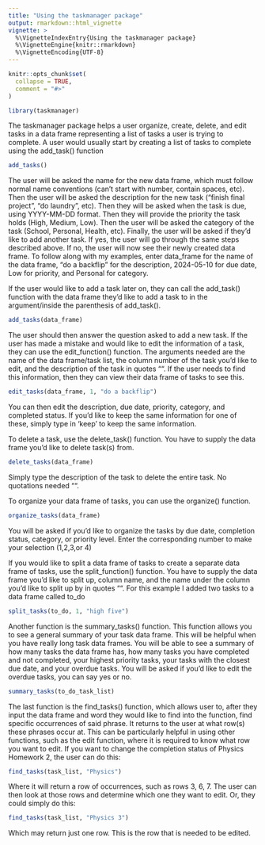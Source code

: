 ```yaml
---
title: "Using the taskmanager package"
output: rmarkdown::html_vignette
vignette: >
  %\VignetteIndexEntry{Using the taskmanager package}
  %\VignetteEngine{knitr::rmarkdown}
  %\VignetteEncoding{UTF-8}
---
```


```r
knitr::opts_chunk$set(
  collapse = TRUE,
  comment = "#>"
)
```

```r
library(taskmanager)
```

The taskmanager package helps a user organize, create, delete, and edit tasks in a data frame representing a list of tasks a user is trying to complete. A user would usually start by creating a list of tasks to complete using the add_task() function

```r
add_tasks()
```

The user will be asked the name for the new data frame, which must follow normal name conventions (can't start with number, contain spaces, etc). Then the user will be asked the description for the new task ("finish final project", "do laundry", etc). Then they will be asked when the task is due, using YYYY-MM-DD format. Then they will provide the priority the task holds (High, Medium, Low). Then the user will be asked the category of the task (School, Personal, Health, etc). Finally, the user will be asked if they'd like to add another task. If yes, the user will go through the same steps described above. If no, the user will now see their newly created data frame. 
To follow along with my examples, enter data_frame for the name of the data frame, "do a backflip" for the description, 2024-05-10 for due date, Low for priority, and Personal for category.

If the user would like to add a task later on, they can call the add_task() function with the data frame they'd like to add a task to in the argument/inside the parenthesis of add_task(). 

```r
add_tasks(data_frame)
```

The user should then answer the question asked to add a new task.
If the user has made a mistake and would like to edit the information of a task, they can use the edit_function() function. The arguments needed are the name of the data frame/task list, the column number of the task you'd like to edit, and the description of the task in quotes "". If the user needs to find this information, then they can view their data frame of tasks to see this.

```r
edit_tasks(data_frame, 1, "do a backflip")
```

You can then edit the description, due date, priority, category, and completed status. If you'd like to keep the same information for one of these, simply type in 'keep' to keep the same information.

To delete a task, use the delete_task() function. You have to supply the data frame you'd like to delete task(s) from. 

```r
delete_tasks(data_frame)
```

Simply type the description of the task to delete the entire task. No quotations needed "".

To organize your data frame of tasks, you can use the organize() function. 

```r
organize_tasks(data_frame)
```

You will be asked if you'd like to organize the tasks by due date, completion status, category, or priority level. Enter the corresponding number to make your selection (1,2,3,or 4)

If you would like to split a data frame of tasks to create a separate data frame of tasks, use the split_function() function. You have to supply the data frame you'd like to split up, column name, and the name under the column you'd like to split up by in quotes "".
For this example I added two tasks to a data frame called to_do

```r
split_tasks(to_do, 1, "high five")
```

Another function is the summary_tasks() function. This function allows you to see a general summary of your task data frame. This will be helpful when you have really long task data frames. You will be able to see a summary of how many tasks the data frame has, how many tasks you have completed and not completed, your highest priority tasks, your tasks with the closest due date, and your overdue tasks. You will be asked if you'd like to edit the overdue tasks, you can say yes or no.

```r
summary_tasks(to_do_task_list)
```

The last function is the find_tasks() function, which allows user to, after they input the data frame and word they would like to find into the function, find specific occurrences of said phrase. It returns to the user at what row(s) these phrases occur at. This can be particularly helpful in using other functions, such as the edit function, where it is required to know what row you want to edit. If you want to change the completion status of Physics Homework 2, the user can do this:

```r
find_tasks(task_list, "Physics")
```

Where it will return a row of occurrences, such as rows 3, 6, 7. The user can then look at those rows and determine which one they want to edit. Or, they could simply do this:

```r
find_tasks(task_list, "Physics 3")
```

Which may return just one row. This is the row that is needed to be edited. 

